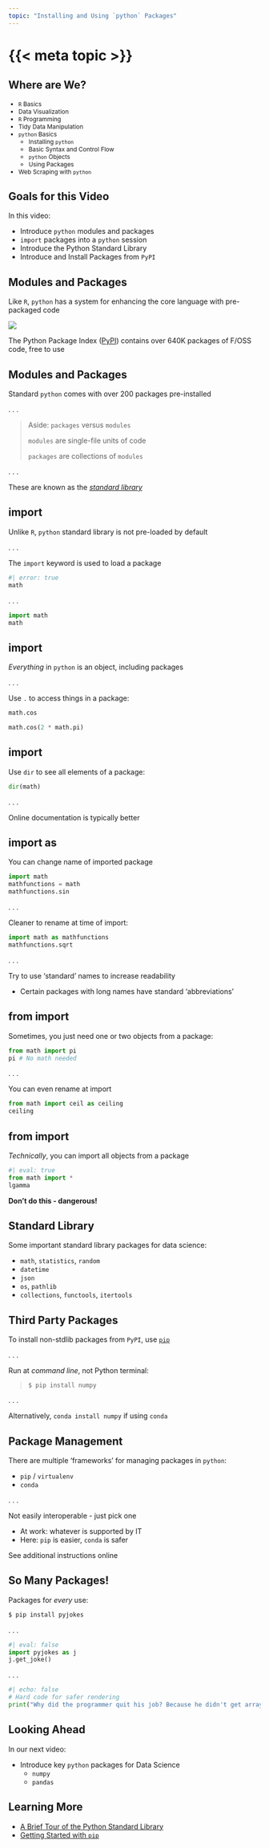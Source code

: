 ```yaml
---
topic: "Installing and Using `python` Packages"
---
```


# {{< meta topic >}}

## Where are We?

::: {style="font-size: 85%;"}
- `R` Basics
- Data Visualization
- `R` Programming
- Tidy Data Manipulation
- [`python` Basics]{color="blue"}
  - Installing `python`
  - Basic Syntax and Control Flow
  - `python` Objects
  - [Using Packages]{color="blue"}
- Web Scraping with `python`

:::


## Goals for this Video

In this video: 

::: incremental

- Introduce `python` modules and packages
- `import` packages into a `python` session
- Introduce the Python Standard Library
- Introduce and Install Packages from `PyPI`

:::

## Modules and Packages

Like `R`, `python` has a system for enhancing 
the core language with pre-packaged code

![](https://pypi.org/static/images/logo-large.516e776d.svg)

The Python Package Index  ([PyPI](https://pypi.org/)) 
contains over 640K packages of F/OSS code, free to use

## Modules and Packages

Standard `python` comes with over 200 packages pre-installed

. . . 

> Aside: `packages` versus `modules`
> 
> `modules` are single-file units of code 
> 
> `packages` are collections of `modules`

. . . 

These are known as the [_standard library_](https://docs.python.org/3/library/index.html)

## import

Unlike `R`, `python` standard library is not pre-loaded by default

. . . 

The `import` keyword is used to load a package

```python
#| error: true
math
```

. . . 

```python
import math
math
```

## import

_Everything_ in `python` is an object, including packages

. . . 

Use `.` to access things in a package: 

```python
math.cos
```

```python
math.cos(2 * math.pi)
```

## import

Use `dir` to see all elements of a package: 

```python
dir(math)
```

. . . 

Online documentation is typically better

## import as

You can change name of imported package

```python
import math
mathfunctions = math
mathfunctions.sin
```

. . . 

Cleaner to rename at time of import: 

```python
import math as mathfunctions
mathfunctions.sqrt
```

. . . 

Try to use 'standard' names to increase readability

- Certain packages with long names have standard 'abbreviations' 
  
## from import

Sometimes, you just need one or two objects from a package: 

```python
from math import pi
pi # No math needed
```

. . . 

You can even rename at import

```python
from math import ceil as ceiling
ceiling
```

## from import

_Technically_, you can import all objects from a package

```python
#| eval: true
from math import *
lgamma
```

**Don't do this - dangerous!**

## Standard Library

Some important standard library packages for data science: 

::: {.incremental}

- `math`, `statistics`, `random`
- `datetime`
- `json`
- `os`, `pathlib`
- `collections`, `functools`, `itertools`

:::


## Third Party Packages

To install non-stdlib packages from `PyPI`, use [`pip`](https://pip.pypa.io/en/stable/getting-started/)

. . . 

Run at _command line_, not Python terminal: 

> `$ pip install numpy`

. . . 

Alternatively, `conda install numpy` if using `conda`


## Package Management

There are multiple 'frameworks' for managing packages in `python`: 

- `pip` / `virtualenv`
- `conda`

. . . 

Not easily interoperable - just pick one

- At work: whatever is supported by IT
- Here: `pip` is easier, `conda` is safer

See additional instructions online

## So Many Packages!

Packages for _every_ use: 

```sh
$ pip install pyjokes
```

. . . 

```python
#| eval: false
import pyjokes as j
j.get_joke()
```

. . . 

```python
#| echo: false
# Hard code for safer rendering
print("Why did the programmer quit his job? Because he didn't get arrays.")
```

## Looking Ahead

In our next video: 

- Introduce key `python` packages for Data Science
  - `numpy`
  - `pandas`

## Learning More

- [A Brief Tour of the Python Standard Library](https://docs.python.org/3/tutorial/stdlib.html)
- [Getting Started with `pip`](https://pip.pypa.io/en/stable/getting-started/)
